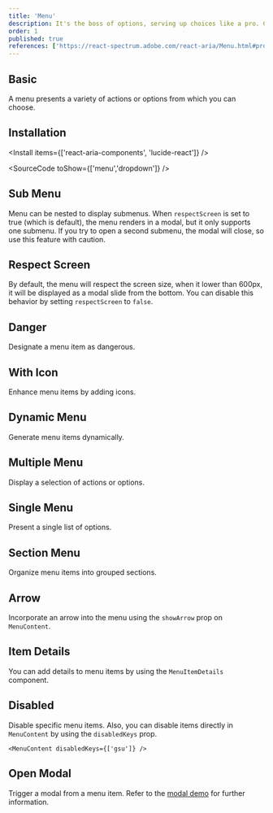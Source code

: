 ```yaml
---
title: 'Menu'
description: It's the boss of options, serving up choices like a pro. Click and it’ll show you the spread—pick what you like!
order: 1
published: true
references: ['https://react-spectrum.adobe.com/react-aria/Menu.html#props', 'https://lucide.dev/icons', 'https://github.com/jamiebuilds/tailwindcss-animate']
---
```


## Basic
A menu presents a variety of actions or options from which you can choose.
<How toUse="collections/menu-basic-demo" />


## Installation
<Install items={['react-aria-components', 'lucide-react']} />

<SourceCode toShow={['menu','dropdown']} />

## Sub Menu
Menu can be nested to display submenus.
<How toUse="collections/menu-sub-demo" />
<Note>
  When `respectScreen` is set to true (which is default), the menu renders in a modal, but it only supports one submenu. If you try to open a second submenu, the modal will close, so use this feature with caution.
</Note>

## Respect Screen
By default, the menu will respect the screen size, when it lower than 600px, it will be displayed as a modal slide from the bottom. You can disable this behavior by setting `respectScreen` to `false`.
<How toUse="collections/menu-respect-screen-demo" />

## Danger
Designate a menu item as dangerous.
<How toUse="collections/menu-danger-demo" />

## With Icon
Enhance menu items by adding icons.
<How toUse="collections/menu-with-icon-demo" />

## Dynamic Menu
Generate menu items dynamically.
<How toUse="collections/menu-collection-demo" />

## Multiple Menu
Display a selection of actions or options.
<How toUse="collections/multiple-menu-demo" />

## Single Menu
Present a single list of options.
<How toUse="collections/single-menu-demo" />

## Section Menu
Organize menu items into grouped sections.
<How toUse="collections/menu-section-demo" />

## Arrow
Incorporate an arrow into the menu using the `showArrow` prop on `MenuContent`.
<How toUse="collections/menu-with-arrow-demo" />

## Item Details
You can add details to menu items by using the `MenuItemDetails` component.
<How toUse="collections/menu-item-details-demo" />

## Disabled
Disable specific menu items.
<How toUse="collections/menu-disabled-demo" />
Also, you can disable items directly in `MenuContent` by using the `disabledKeys` prop.
```tsx
<MenuContent disabledKeys={['gsu']} />
```

## Open Modal
Trigger a modal from a menu item. Refer to the [modal demo](/docs/components/overlays/modal#triggered-by-menu) for further information.

